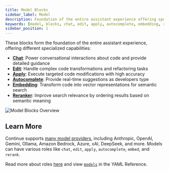 ```yaml
---
title: Model Blocks
sidebar_label: Model
description: Foundation of the entire assistant experience offering specialized capabilities
keywords: [model, blocks, chat, edit, apply, autocomplete, embedding, reranker]
sidebar_position: 1
---
```


These blocks form the foundation of the entire assistant experience, offering different specialized capabilities:

- **[Chat](../advanced/model-roles/chat.mdx)**: Power conversational interactions about code and provide detailed guidance
- **[Edit](../advanced/model-roles/edit.mdx)**: Handle complex code transformations and refactoring tasks
- **[Apply](../advanced/model-roles/apply.mdx)**: Execute targeted code modifications with high accuracy
- **[Autocomplete](../advanced/model-roles/autocomplete.md)**: Provide real-time suggestions as developers type
- **[Embedding](../advanced/model-roles/embeddings.mdx)**: Transform code into vector representations for semantic search
- **[Reranker](../advanced/model-roles/reranking.mdx)**: Improve search relevance by ordering results based on semantic meaning

![Model Blocks Overview](/img/model-blocks-overview.png)

## Learn More

Continue supports [many model providers](../advanced/model-providers), including Anthropic, OpenAI, Gemini, Ollama, Amazon Bedrock, Azure, xAI, DeepSeek, and more. Models can have various roles like `chat`, `edit`, `apply`, `autocomplete`, `embed`, and `rerank`.

Read more about roles [here](../advanced/model-roles/intro.mdx) and view [`models`](../advanced/reference#models) in the YAML Reference.
